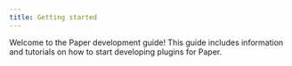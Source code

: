 ```yaml
---
title: Getting started
---
```



Welcome to the Paper development guide! This guide includes information and tutorials on
how to start developing plugins for Paper.

<PageCards />
